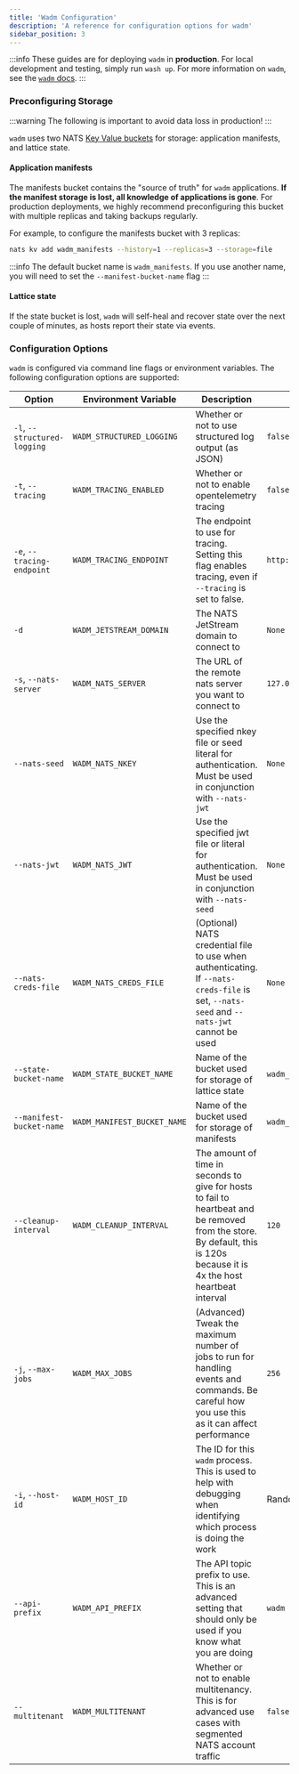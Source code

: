 ```yaml
---
title: 'Wadm Configuration'
description: 'A reference for configuration options for wadm'
sidebar_position: 3
---
```


:::info
These guides are for deploying `wadm` in **production**. For local development and testing, simply run `wash up`. For more information on `wadm`, see the [`wadm` docs](/docs/0.82/category/declarative-application-deployment-wadm).
:::

### Preconfiguring Storage

:::warning
The following is important to avoid data loss in production!
:::

`wadm` uses two NATS [Key Value buckets](https://docs.nats.io/using-nats/developer/develop_jetstream/kv) for storage: application manifests, and lattice state.

#### Application manifests

The manifests bucket contains the "source of truth" for `wadm` applications. **If the manifest storage is lost, all knowledge of applications is gone**. For production deployments, we highly recommend preconfiguring this bucket with multiple replicas and taking backups regularly.

For example, to configure the manifests bucket with 3 replicas:

```bash
nats kv add wadm_manifests --history=1 --replicas=3 --storage=file
```

:::info
The default bucket name is `wadm_manifests`. If you use another name, you will need to set the `--manifest-bucket-name` flag
:::

#### Lattice state

If the state bucket is lost, `wadm` will self-heal and recover state over the next couple of minutes, as hosts report their state via events.

### Configuration Options

`wadm` is configured via command line flags or environment variables. The following configuration options are supported:

| Option                       | Environment Variable        | Description                                                                                                                                                               | Default Value                      |
| ---------------------------- | --------------------------- | ------------------------------------------------------------------------------------------------------------------------------------------------------------------------- | ---------------------------------- |
| `-l`, `--structured-logging` | `WADM_STRUCTURED_LOGGING`   | Whether or not to use structured log output (as JSON)                                                                                                                     | `false`                            |
| `-t`, `--tracing`            | `WADM_TRACING_ENABLED`      | Whether or not to enable opentelemetry tracing                                                                                                                            | `false`                            |
| `-e`, `--tracing-endpoint`   | `WADM_TRACING_ENDPOINT`     | The endpoint to use for tracing. Setting this flag enables tracing, even if `--tracing` is set to false.                                                                  | `http://localhost:55681/v1/traces` |
| `-d`                         | `WADM_JETSTREAM_DOMAIN`     | The NATS JetStream domain to connect to                                                                                                                                   | `None`                             |
| `-s`, `--nats-server`        | `WADM_NATS_SERVER`          | The URL of the remote nats server you want to connect to                                                                                                                  | `127.0.0.1:4222`                   |
| `--nats-seed`                | `WADM_NATS_NKEY`            | Use the specified nkey file or seed literal for authentication. Must be used in conjunction with `--nats-jwt`                                                             | `None`                             |
| `--nats-jwt`                 | `WADM_NATS_JWT`             | Use the specified jwt file or literal for authentication. Must be used in conjunction with `--nats-seed`                                                                  | `None`                             |
| `--nats-creds-file`          | `WADM_NATS_CREDS_FILE`      | (Optional) NATS credential file to use when authenticating. If `--nats-creds-file` is set, `--nats-seed` and `--nats-jwt` cannot be used                                  | `None`                             |
| `--state-bucket-name`        | `WADM_STATE_BUCKET_NAME`    | Name of the bucket used for storage of lattice state                                                                                                                      | `wadm_state`                       |
| `--manifest-bucket-name`     | `WADM_MANIFEST_BUCKET_NAME` | Name of the bucket used for storage of manifests                                                                                                                          | `wadm_manifests`                   |
| `--cleanup-interval`         | `WADM_CLEANUP_INTERVAL`     | The amount of time in seconds to give for hosts to fail to heartbeat and be removed from the store. By default, this is 120s because it is 4x the host heartbeat interval | `120`                              |
| `-j`, `--max-jobs`           | `WADM_MAX_JOBS`             | (Advanced) Tweak the maximum number of jobs to run for handling events and commands. Be careful how you use this as it can affect performance                             | `256`                              |
| `-i`, `--host-id`            | `WADM_HOST_ID`              | The ID for this `wadm` process. This is used to help with debugging when identifying which process is doing the work                                                      | Random UUIDv4                      |
| `--api-prefix`               | `WADM_API_PREFIX`           | The API topic prefix to use. This is an advanced setting that should only be used if you know what you are doing                                                          | `wadm`                             |
| `--multitenant`              | `WADM_MULTITENANT`          | Whether or not to enable multitenancy. This is for advanced use cases with segmented NATS account traffic                                                                 | `false`                            |
